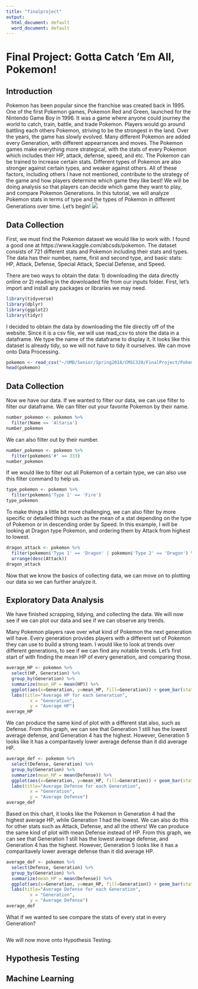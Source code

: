 ---
title: "finalproject"
output:
  html_document: default
  word_document: default
---

# Final Project: Gotta Catch 'Em All, Pokemon!

## Introduction
Pokemon has been popular since the franchise was created back in 1995. One of the first Pokemon games, Pokemon Red and Green, launched for the Nintendo Game Boy in 1996. It was a game where anyone could journey the world to catch, train, battle, and trade Pokemon. Players would go around battling each others Pokemon, striving to be the strongest in the land. Over the years, the game has slowly evolved. Many different Pokemon are added every Generation, with different appearrances and moves. The Pokemon games make everything more strategical, with the stats of every Pokemon which includes their HP, attack, defense, speed, and etc. The Pokemon can be trained to increase certain stats. Different types of Pokemon are also stronger against certain types, and weaker against others. All of these factors, including others I have not mentioned, contribute to the strategy of the game and how players determine which game they like best! We will be doing analysis so that players can decide which game they want to play, and compare Pokemon Generations. In this tutorial, we will analyze Pokemon stats in terms of type and the types of Pokemon in different Generations over time. Let's begin!
![](/Users/Candice Ho/Documents/UMD/Senior/Spring2018/CMSC320/FinalProject/PokemonPic.jpg)

## Data Collection
First, we must find the Pokemon dataset we would like to work with. I found a good one at https://www.kaggle.com/abcsds/pokemon. The dataset consists of 721 different stats and Pokemon including their stats and types. The data has their number, name, first and second type, and basic stats: HP, Attack, Defense, Special Attack, Special Defense, and Speed.

There are two ways to obtain the data: 1) downloading the data directly online or 2) reading in the downloaded file from our inputs folder. First, let's import and install any packages or libraries we may need.
```{r}
library(tidyverse)
library(dplyr)
library(ggplot2)
library(tidyr)
```

I decided to obtain the data by downloading the file directly off of the website. Since it is a csv file, we will use read_csv to store the data in a dataframe. We type the name of the dataframe to display it. It looks like this dataset is already tidy, so we will not have to tidy it ourselves. We can move onto Data Processing.
```{r}
pokemon <- read_csv("~/UMD/Senior/Spring2018/CMSC320/FinalProject/Pokemon.csv")
head(pokemon)
```

## Data Collection

Now we have our data. If we wanted to filter our data, we can use filter to filter our dataframe. We can filter out your favorite Pokemon by their name.
```{r}
number_pokemon <- pokemon %>%
  filter(Name == 'Altaria')
number_pokemon
```

We can also filter out by their number.
```{r}
number_pokemon <- pokemon %>%
  filter(pokemon$'#' == 333)
number_pokemon
```

If we would like to filter out all Pokemon of a certain type, we can also use this filter command to help us.
```{r}
type_pokemon <- pokemon %>%
  filter(pokemon$'Type 1' == 'Fire')
type_pokemon
```

To make things a little bit more challenging, we can also filter by more specific or detailed things such as the mean of a stat depending on the type of Pokemon or in descending order by Speed. In this example, I will be looking at Dragon type Pokemon, and ordering them by Attack from highest to lowest.
```{r}
dragon_attack <- pokemon %>%
  filter(pokemon$'Type 1' == 'Dragon' | pokemon$'Type 2' == 'Dragon') %>%
  arrange(desc(Attack))
dragon_attack
```

Now that we know the basics of collecting data, we can move on to plotting our data so we can further analyze it.

## Exploratory Data Analysis

We have finished scrapping, tidying, and collecting the data. We will now see if we can plot our data and see if we can observe any trends.

Many Pokemon players rave over what kind of Pokemon the next generation will have. Every generation provides players with a different set of Pokemon they can use to build a strong team. I would like to look at trends over different generations, to see if we can find any notable trends. Let's first start of with finding the mean HP of every generation, and comparing those.
```{r}
average_HP <- pokemon %>%
  select(HP, Generation) %>%
  group_by(Generation) %>%
  summarize(mean_HP = mean(HP)) %>%
  ggplot(aes(x=Generation, y=mean_HP, fill=Generation)) + geom_bar(stat="identity")+ 
  labs(title="Average HP for each Generation",
         x = "Generation",
         y = "Average HP")
average_HP
```
We can produce the same kind of plot with a different stat also, such as Defense. From this graph, we can see that Generation 1 still has the lowest average defense, and Generation 4 has the highest. However, Generation 5 looks like it has a comparitavely lower average defense than it did average HP.
```{r}
average_def <- pokemon %>%
  select(Defense, Generation) %>%
  group_by(Generation) %>%
  summarize(mean_HP = mean(Defense)) %>%
  ggplot(aes(x=Generation, y=mean_HP, fill=Generation)) + geom_bar(stat="identity")+ 
  labs(title="Average Defense for each Generation",
         x = "Generation",
         y = "Average Defense")
average_def
```

Based on this chart, it looks like the Pokemon in Generation 4 had the highest average HP, while Generation 1 had the lowest. We can also do this for other stats such as Attack, Defense, and all the others! We can produce the same kind of plot with mean Defense instead of HP. From this graph, we can see that Generation 1 still has the lowest average defense, and Generation 4 has the highest. However, Generation 5 looks like it has a comparitavely lower average defense than it did average HP.
```{r}
average_def <- pokemon %>%
  select(Defense, Generation) %>%
  group_by(Generation) %>%
  summarize(mean_HP = mean(Defense)) %>%
  ggplot(aes(x=Generation, y=mean_HP, fill=Generation)) + geom_bar(stat="identity")+ 
  labs(title="Average Defense for each Generation",
         x = "Generation",
         y = "Average Defense")
average_def
```

What if we wanted to see compare the stats of every stat in every Generation?
```{r}

```

We will now move onto Hypothesis Testing.

## Hypothesis Testing

## Machine Learning
